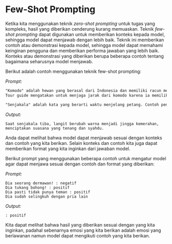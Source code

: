 # Few-Shot Prompting

Ketika kita menggunakan teknik *zero-shot prompting* untuk tugas yang kompleks, hasil yang diberikan cenderung kurang memuaskan. Teknik *few-shot prompting* dapat digunakan untuk memberikan konteks kepada model, sehingga model dapat menjawab dengan lebih baik. Teknik ini memberikan contoh atau demonstrasi kepada model, sehingga model dapat memahami keinginan pengguna dan memberikan performa jawaban yang lebih baik. Konteks atau demonstrasi yang diberikan berupa beberapa contoh tentang bagaimana seharusnya model menjawab.

Berikut adalah contoh menggunakan teknik few-shot prompting:

*Prompt:*
```markdown
"Komodo" adalah hewan yang berasal dari Indonesia dan memiliki racun mematikan. Contoh kalimat menggunakan kata komodo:
Tour guide mengatakan untuk menjaga jarak dari komodo karena ia memiliki racun yang sangat mematikan.

"Senjakala" adalah kata yang berarti waktu menjelang petang. Contoh penggunaan kata senjakala adalah:

```

*Output:*
```
Saat senjakala tiba, langit berubah warna menjadi jingga kemerahan, menciptakan suasana yang tenang dan syahdu.
```

Anda dapat melihat bahwa model dapat menjawab sesuai dengan konteks dan contoh yang kita berikan. Selain konteks dan contoh kita juga dapat memberikan format yang kita inginkan dari jawaban model.

Berikut prompt yang menggunakan beberapa contoh untuk mengatur model agar dapat menjawa sesuai dengan contoh dan format yang diberikan:

*Prompt:*
```
Dia seorang dermawan! : negatif
Dia tukang bohong! : positif
Dia pasti tidak punya teman : positif
Dia sudah selingkuh dengan pria lain
```

*Output:*
```
: positif 
```

Kita dapat melihat bahwa hasil yang diberikan sesuai dengan yang kita inginkan, padahal sebenarnya emosi yang kita berikan adalah emosi yang berlawanan namun model dapat mengikuti contoh yang kita berikan.
